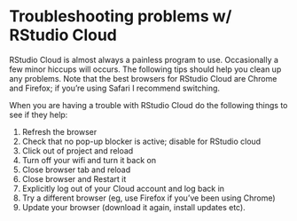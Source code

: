 # Troubleshooting problems w/ RStudio Cloud

RStudio Cloud is almost always a painless program to use.  Occasionally a few minor hiccups will occurs.  The following tips should help you clean up any problems. Note that the best browsers for RStudio Cloud are Chrome and Firefox; if you're using Safari I recommend switching.

When you are having a trouble with RStudio Cloud do the following things to see if they help:

1. Refresh the browser
1. Check that no pop-up blocker is active; disable for RStudio cloud
1. Click out of project and reload
1. Turn off your wifi and turn it back on
1. Close browser tab and reload
1. Close browser and Restart it
1. Explicitly log out of your Cloud account and log back in
1. Try a different browser (eg, use Firefox if you’ve been using Chrome)
1. Update your browser (download it again, install updates etc).
